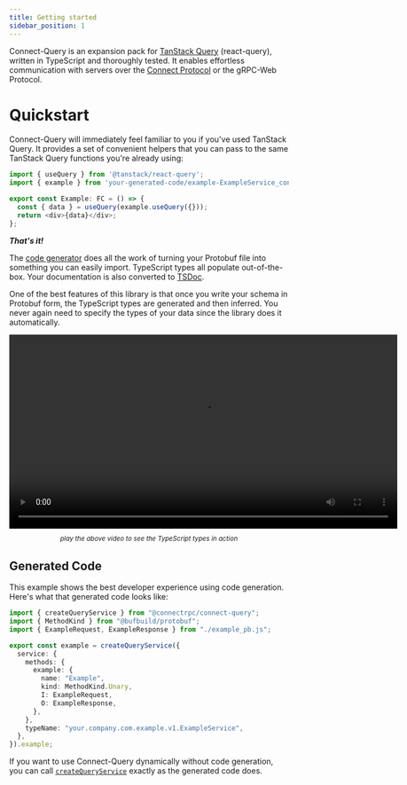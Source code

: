 ```yaml
---
title: Getting started
sidebar_position: 1
---
```


Connect-Query is an expansion pack for [TanStack Query](https://tanstack.com/query) (react-query), written in TypeScript and thoroughly tested.  It enables effortless communication with servers over the [Connect Protocol](https://connectrpc.com/docs/protocol) or the gRPC-Web Protocol.

# Quickstart

Connect-Query will immediately feel familiar to you if you've used TanStack Query.  It provides a set of convenient helpers that you can pass to the same TanStack Query functions you're already using:

```ts
import { useQuery } from '@tanstack/react-query';
import { example } from 'your-generated-code/example-ExampleService_connectquery';

export const Example: FC = () => {
  const { data } = useQuery(example.useQuery({}));
  return <div>{data}</div>;
};
```

**_That's it!_**

The [code generator](https://www.npmjs.com/package/@connectrpc/protoc-gen-connect-query) does all the work of turning your Protobuf file into something you can easily import.  TypeScript types all populate out-of-the-box.  Your documentation is also converted to [TSDoc](https://tsdoc.org/).

One of the best features of this library is that once you write your schema in Protobuf form, the TypeScript types are generated and then inferred.  You never again need to specify the types of your data since the library does it automatically.

<div style={{ display: 'flex', justifyContent: 'center', marginTop: 50 }}>
  <video width="700px" controls><source src="https://user-images.githubusercontent.com/15232461/212362170-65eb9efa-faa5-46fd-ac61-080719d011a5.mp4" /></video>
</div>

<sup>
  <p align="center">
    <em>
      play the above video to see the TypeScript types in action
    </em>
  </p>
</sup>
<dl></dl>


## Generated Code

This example shows the best developer experience using code generation.  Here's what that generated code looks like:

```ts title="your-generated-code/example-ExampleService_connectquery"
import { createQueryService } from "@connectrpc/connect-query";
import { MethodKind } from "@bufbuild/protobuf";
import { ExampleRequest, ExampleResponse } from "./example_pb.js";

export const example = createQueryService({
  service: {
    methods: {
      example: {
        name: "Example",
        kind: MethodKind.Unary,
        I: ExampleRequest,
        O: ExampleResponse,
      },
    },
    typeName: "your.company.com.example.v1.ExampleService",
  },
}).example;
```

If you want to use Connect-Query dynamically without code generation, you can call [`createQueryService`](#createqueryservice) exactly as the generated code does.

